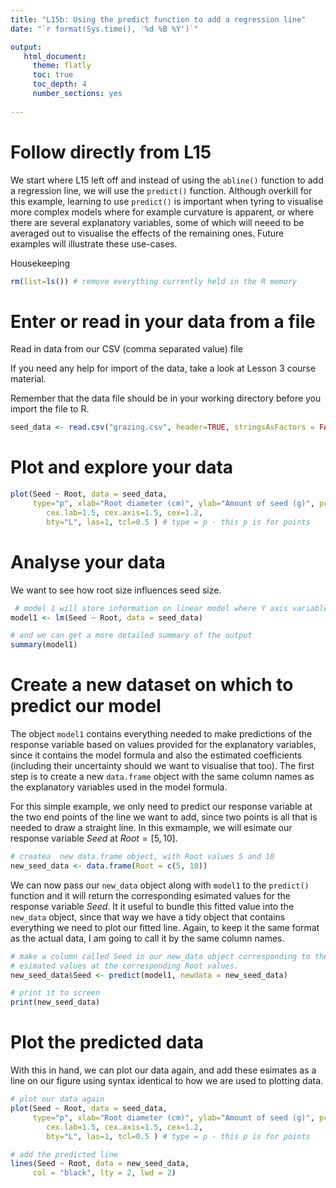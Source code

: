 ```yaml
---
title: "L15b: Using the predict function to add a regression line"
date: "`r format(Sys.time(), '%d %B %Y')`"

output:
   html_document:
     theme: flatly
     toc: true
     toc_depth: 4
     number_sections: yes
     
---
```



# Follow directly from L15

We start where L15 left off and instead of using the `abline()` function to add a regression line, we will use the `predict()` function. Although overkill for this example, learning to use `predict()` is important when tyring to visualise more complex models where for example curvature is apparent, or where there are several explanatory variables, some of which will neeed to be averaged out to visualise the effects of the remaining ones. Future examples will illustrate these use-cases.


Housekeeping

```r
rm(list=ls()) # remove everything currently held in the R memory
```



# Enter or read in your data from a file

Read in data from our CSV (comma separated value) file

If you need any help for import of the data, take a look at Lesson 3 course material.

Remember that the data file should be in your working directory before you import the file to R.


```r

seed_data <- read.csv("grazing.csv", header=TRUE, stringsAsFactors = FALSE)
```



# Plot and explore your data

```r
plot(Seed ~ Root, data = seed_data,
     type="p", xlab="Root diameter (cm)", ylab="Amount of seed (g)", pch=20 ,
        cex.lab=1.5, cex.axis=1.5, cex=1.2,
        bty="L", las=1, tcl=0.5 ) # type = p - this p is for points
```







# Analyse your data

We want to see how root size influences seed size.

```r

 # model 1 will store information on linear model where Y axis variable is Seed and X axis variable is
model1 <- lm(Seed ~ Root, data = seed_data)

# and we can get a more detailed summary of the output
summary(model1)
```

# Create a new dataset on which to predict our model

The object `model1` contains everything needed to make predictions of the response variable based on values provided for the explanatory variables, since it contains the model formula and also the estimated coefficients (including their uncertainty should we want to visualise that too). The first step is to create a new `data.frame` object with the same column names as the explanatory variables used in the model formula.

For this simple example, we only need to predict our response variable at the two end points of the line we want to add, since two points is all that is needed to draw a straight line. In this exmample, we will esimate our response variable $Seed$ at $Root = [5, 10]$.

```r

# createa  new data.frame object, with Root values 5 and 10
new_seed_data <- data.frame(Root = c(5, 10))

```

We can now pass our `new_data` object along with `model1` to the `predict()` function and it will return the corresponding esimated values for the response variable $Seed$. It it useful to bundle this fitted value into the `new_data` object, since that way we have a tidy object that contains everything we need to plot our fitted line. Again, to keep it the same format as the actual data, I am going to call it by the same column names.

```r

# make a column called Seed in our new_data object corresponding to the 
# esimated values at the corresponding Root values.
new_seed_data$Seed <- predict(model1, newdata = new_seed_data)

# print it to screen
print(new_seed_data)

```

# Plot the predicted data

With this in hand, we can plot our data again, and add these esimates as a line on our figure using syntax identical to how we are used to plotting data.


```r

# plot our data again
plot(Seed ~ Root, data = seed_data,
     type="p", xlab="Root diameter (cm)", ylab="Amount of seed (g)", pch=20 ,
        cex.lab=1.5, cex.axis=1.5, cex=1.2,
        bty="L", las=1, tcl=0.5 ) # type = p - this p is for points

# add the predicted line
lines(Seed ~ Root, data = new_seed_data, 
     col = "black", lty = 2, lwd = 2)
```



